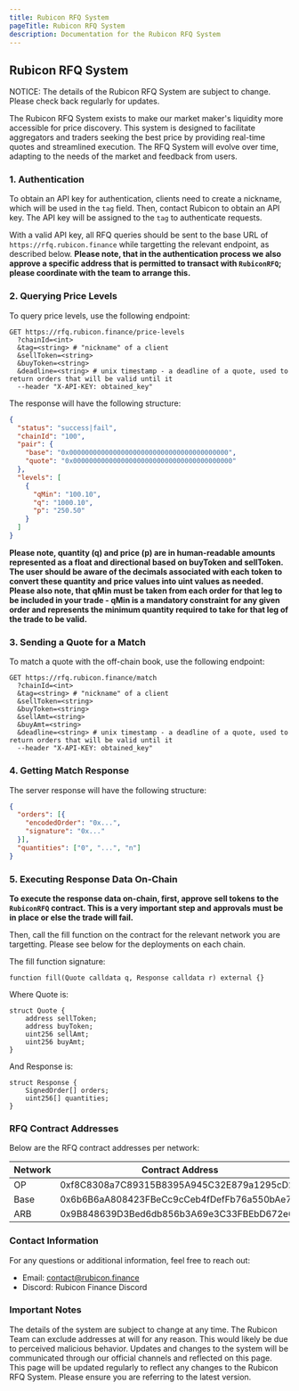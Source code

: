```yaml
---
title: Rubicon RFQ System
pageTitle: Rubicon RFQ System
description: Documentation for the Rubicon RFQ System
---
```


## Rubicon RFQ System


<Callout type="fees" title="Subject to Change">
  NOTICE: The details of the Rubicon RFQ System are subject to change. Please check back regularly for updates.
</Callout>

The Rubicon RFQ System exists to make our market maker's liquidity more accessible for price discovery. This system is designed to facilitate aggregators and traders seeking the best price by providing real-time quotes and streamlined execution. The RFQ System will evolve over time, adapting to the needs of the market and feedback from users.

### 1. Authentication
To obtain an API key for authentication, clients need to create a nickname, which will be used in the `tag` field. Then, contact Rubicon to obtain an API key. The API key will be assigned to the `tag` to authenticate requests.

With a valid API key, all RFQ queries should be sent to the base URL of `https://rfq.rubicon.finance` while targetting the relevant endpoint, as described below. **Please note, that in the authentication process we also approve a specific address that is permitted to transact with `RubiconRFQ`; please coordinate with the team to arrange this.**

### 2. Querying Price Levels
To query price levels, use the following endpoint:

```
GET https://rfq.rubicon.finance/price-levels
  ?chainId=<int>
  &tag=<string> # "nickname" of a client
  &sellToken=<string>
  &buyToken=<string>
  &deadline=<string> # unix timestamp - a deadline of a quote, used to return orders that will be valid until it 
  --header "X-API-KEY: obtained_key"
```

The response will have the following structure:


```json
{
  "status": "success|fail",
  "chainId": "100",
  "pair": {
    "base": "0x0000000000000000000000000000000000000000",
    "quote": "0x0000000000000000000000000000000000000000"
  },
  "levels": [
    {
      "qMin": "100.10",
      "q": "1000.10",
      "p": "250.50"
    }
  ]
}
```
**Please note, quantity (q) and price (p) are in human-readable amounts represented as a float and directional based on buyToken and sellToken. The user should be aware of the decimals associated with each token to convert these quantity and price values into uint values as needed. Please also note, that qMin must be taken from each order for that leg to be included in your trade - qMin is a mandatory constraint for any given order and represents the minimum quantity required to take for that leg of the trade to be valid.**

### 3. Sending a Quote for a Match
To match a quote with the off-chain book, use the following endpoint:


```
GET https://rfq.rubicon.finance/match
  ?chainId=<int>
  &tag=<string> # "nickname" of a client
  &sellToken=<string>
  &buyToken=<string>
  &sellAmt=<string>
  &buyAmt=<string>
  &deadline=<string> # unix timestamp - a deadline of a quote, used to return orders that will be valid until it
  --header "X-API-KEY: obtained_key"
```

### 4. Getting Match Response
The server response will have the following structure:


```json
{
  "orders": [{
    "encodedOrder": "0x...",
    "signature": "0x..."
  }],
  "quantities": ["0", "...", "n"]
}
```

### 5. Executing Response Data On-Chain
**To execute the response data on-chain, first, approve sell tokens to the `RubiconRFQ` contract. This is a very important step and approvals must be in place or else the trade will fail.**

Then, call the fill function on the contract for the relevant network you are targetting. Please see below for the deployments on each chain.

The fill function signature:

```solidity
function fill(Quote calldata q, Response calldata r) external {}
```

Where Quote is:

```solidity
struct Quote {
    address sellToken;
    address buyToken;
    uint256 sellAmt;
    uint256 buyAmt;
}
```
And Response is:

```solidity
struct Response {
    SignedOrder[] orders;
    uint256[] quantities;
}
```

### RFQ Contract Addresses
Below are the RFQ contract addresses per network:

| Network | Contract Address |
| ---- | -------------- |
| OP    | 0xf8C8308a7C89315B8395A945C32E879a1295cD20          | 
| Base    | 0x6b6B6aA808423FBeCc9cCeb4fDefFb76a550bAe7          | 
| ARB    | 0x9B848639D3Bed6db856b3A69e3C33FBEbD672e6b          | 

### Contact Information
For any questions or additional information, feel free to reach out:

- Email: contact@rubicon.finance
- Discord: Rubicon Finance Discord

### Important Notes
The details of the system are subject to change at any time.
The Rubicon Team can exclude addresses at will for any reason. This would likely be due to perceived malicious behavior.
Updates and changes to the system will be communicated through our official channels and reflected on this page.
This page will be updated regularly to reflect any changes to the Rubicon RFQ System. Please ensure you are referring to the latest version.